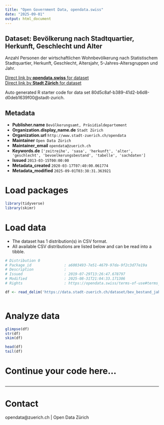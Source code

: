 ```yaml
---
title: "Open Government Data, opendata.swiss"
date: "2025-09-01"
output: html_document
---
```


## Dataset: Bevölkerung nach Stadtquartier, Herkunft, Geschlecht und Alter


Anzahl Personen der wirtschaftlichen Wohnbevölkerung nach Statistischem Stadtquartier, Herkunft, Geschlecht, Altersjahr, 5-Jahres-Altersgruppen und Jahr.


[Direct link by **opendata.swiss** for dataset](https://opendata.swiss/de/dataset/bevolkerung-nach-stadtquartier-herkunft-geschlecht-und-alter-seit-19932)<br>
[Direct link by **Stadt Zürich** for dataset](https://data.stadt-zuerich.ch/dataset/bev_bestand_jahr_quartier_alter_herkunft_geschlecht_od3903)

Auto generated R starter code for data set 80d5c8af-b389-41d2-b6d8-d0deb1639f00@stadt-zurich.

## Metadata

- **Publisher.name** `Bevölkerungsamt, Präsidialdepartement`
- **Organization.display_name.de** `Stadt Zürich`
- **Organization.url** `http://www.stadt-zuerich.ch/opendata`
- **Maintainer** `Open Data Zürich`
- **Maintainer_email** `opendata@zuerich.ch`
- **Keywords.de** `['zeitreihe', 'sasa', 'herkunft', 'alter', 'geschlecht', 'bevoelkerungsbestand', 'tabelle', 'sachdaten']`
- **Issued** `2013-03-15T00:00:00`
- **Metadata_created** `2020-03-17T07:40:00.061774`
- **Metadata_modified** `2025-09-01T03:38:31.363921`


# Load packages

```r

library(tidyverse)
library(skimr)

```

# Load data

-   The dataset has 1 distribution(s) in CSV format.
-   All available CSV distributions are listed below and can be read into a tibble.

```r

# Distribution 0
# Package_id               : a6003493-7e51-4679-97da-9f2c3d77e19a
# Description              : 
# Issued                   : 2019-07-29T13:26:47.678797
# Modified                 : 2025-08-31T21:04:33.171306
# Rights                   : https://opendata.swiss/terms-of-use#terms_open

df <- read_delim('https://data.stadt-zuerich.ch/dataset/bev_bestand_jahr_quartier_alter_herkunft_geschlecht_od3903/download/BEV390OD3903.csv')



```

# Analyze data

```r

glimpse(df)
str(df)
skim(df)

head(df)
tail(df)

```

# Continue your code here...

```r

```

------------------------------------------------------------------------

# Contact

opendata@zuerich.ch | Open Data Zürich
